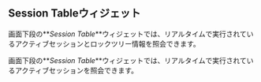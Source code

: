 ## Session Tableウィジェット

<InDoc product="postgresql,mysql,altibase,oracle,oracle-pro,mssql">

画面下段の**_Session Table_**ウィジェットでは、リアルタイムで実行されているアクティブセッションとロックツリー情報を照会できます。

</InDoc>

<InDoc product="redis,mongodb,cubrid">

画面下段の**_Session Table_**ウィジェットでは、リアルタイムで実行されているアクティブセッションを照会できます。

</InDoc>
